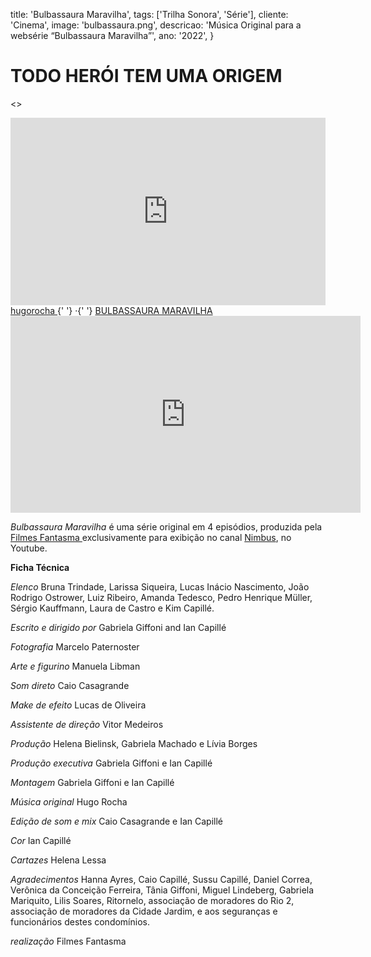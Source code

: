   title: 'Bulbassaura Maravilha',
  tags: ['Trilha Sonora', 'Série'],
  cliente: 'Cinema',
  image: 'bulbassaura.png',
  descricao: 'Música Original para a websérie “Bulbassaura Maravilha”',
  ano: '2022',
}

# TODO HERÓI TEM UMA ORIGEM

<>
  <iframe
    width="100%"
    height="300"
    scrolling="no"
    frameBorder="no"
    allow="autoplay"
    src="https://w.soundcloud.com/player/?url=https%3A//api.soundcloud.com/playlists/1058223232&color=%23ff5500&auto_play=false&hide_related=false&show_comments=true&show_user=true&show_reposts=false&show_teaser=true&visual=true"
  ></iframe>
  <div
    style={{
      fontSize: '10px',
      color: '#cccccc',
      lineBreak: 'anywhere',
      wordBreak: 'normal',
      overflow: 'hidden',
      whiteSpace: 'nowrap',
      textOverflow: 'ellipsis',
      fontFamily:
        'Interstate, Lucida Grande, Lucida Sans Unicode, Lucida Sans, Garuda, Verdana, Tahoma, sans-serif',
      fontWeight: 100,
    }}
  >
    <a
      href="https://soundcloud.com/hugorocha"
      title="hugorocha"
      target="_blank"
      rel="noopener noreferrer"
      style={{ color: '#cccccc', textDecoration: 'none' }}
    >
      hugorocha
    </a>{' '}
    ·{' '}
    <a
      href="https://soundcloud.com/hugorocha/sets/bulbassaura-maravilha-1"
      title="BULBASSAURA MARAVILHA"
      target="_blank"
      rel="noopener noreferrer"
      style={{ color: '#cccccc', textDecoration: 'none' }}
    >
      BULBASSAURA MARAVILHA
    </a>
  </div>
</>
<iframe width="560" height="315" src="https://www.youtube-nocookie.com/embed/t3u48glBjhI" frameborder="0" allow="accelerometer; autoplay; encrypted-media; gyroscope; picture-in-picture" allowfullscreen></iframe>


<i>Bulbassaura Maravilha </i> é uma série original em 4 episódios, produzida pela <a href="https://filmesfantasma.com/" target="_blank">Filmes Fantasma </a>exclusivamente para exibição no canal <a href="http://https://www.youtube.com/channel/UCs_LDLt2UVTxi-Y2fEI4Ahw" target="_blank">Nimbus</a>, no Youtube.

<b>Ficha Técnica</b>

<i>Elenco</i>
Bruna Trindade, Larissa Siqueira, Lucas Inácio Nascimento, João Rodrigo Ostrower, Luiz Ribeiro, Amanda Tedesco, Pedro Henrique Müller, Sérgio Kauffmann, Laura de Castro e Kim Capillé.

<i>Escrito e dirigido por</i>
Gabriela Giffoni and Ian Capillé

<i>Fotografia</i>
Marcelo Paternoster

<i>Arte e figurino</i>
Manuela Libman

<i>Som direto</i>
Caio Casagrande

<i>Make de efeito</i>
Lucas de Oliveira

<i>Assistente de direção</i>
Vitor Medeiros

<i>Produção</i>
Helena Bielinsk, Gabriela Machado e Lívia Borges

<i>Produção executiva</i>
Gabriela Giffoni e Ian Capillé

<i>Montagem</i>
Gabriela Giffoni e Ian Capillé

<i>Música original</i>
Hugo Rocha

<i>Edição de som e mix</i>
Caio Casagrande e Ian Capillé

<i>Cor</i>
Ian Capillé

<i>Cartazes</i>
Helena Lessa

<i>Agradecimentos</i>
Hanna Ayres, Caio Capillé, Sussu Capillé, Daniel Correa, Verônica da Conceição Ferreira, Tânia Giffoni, Miguel Lindeberg, Gabriela Mariquito, Lilis Soares, Ritornelo, associação de moradores do Rio 2, associação de moradores da Cidade Jardim, e aos seguranças e funcionários destes condomínios.

<i>realização</i>
Filmes Fantasma
